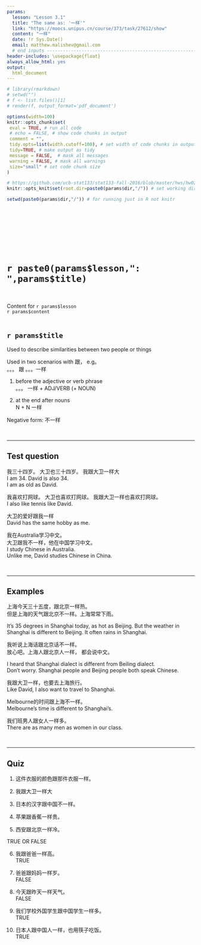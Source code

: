 ```yaml
---
params:
  lesson: "Lesson 3.1"  
  title: "The same as: '一样'"            
  link: "https://moocs.unipus.cn/course/373/task/27612/show"
  content: "一样"  
  date: !r Sys.Date() 
  email: matthew.malishev@gmail.com    
  # end inputs ---------------------------------------------------------------
header-includes: \usepackage{float}
always_allow_html: yes
output:
  html_document 
---
```


```r
# library(rmarkdown)
# setwd("")
# f <- list.files()[1]
# render(f, output_format='pdf_document')
```

```r
options(width=100)
knitr::opts_chunk$set(
 eval = TRUE, # run all code
 # echo = FALSE, # show code chunks in output 
 comment = "",
 tidy.opts=list(width.cutoff=100), # set width of code chunks in output
 tidy=TRUE, # make output as tidy
 message = FALSE,  # mask all messages
 warning = FALSE, # mask all warnings 
 size="small" # set code chunk size
)

# https://github.com/ucb-stat133/stat133-fall-2016/blob/master/hws/hw02-tables-ggplot.Rmd
knitr::opts_knit$set(root.dir=paste0(params$dir,"/")) # set working dir

setwd(paste0(params$dir,"/")) # for running just in R not knitr
```

\  

\  

\  

\  


# `r paste0(params$lesson,": ",params$title)`    
\  

Content for `r params$lesson`  
`r params$content`      
\  

<!-- ____________________________________________________________________________ -->
<!-- ____________________________________________________________________________ -->
<!-- ____________________________________________________________________________ -->
<!-- start body -->  
  
## `r params$title`      

Used to describe similarities between two people or things  

Used in two scenarios with 跟， e.g。    
。。。 跟 。。。一样  

1. before the adjective or verb phrase    
。。。 一样 + ADJ/VERB (+ NOUN)    

2. at the end after nouns    
N + N 一样  

Negative form:  不一样    

\  

******      
  
## Test question        

我三十四岁。 大卫也三十四岁。 
我跟大卫一样大  
I am 34. David is also 34.   
I am as old as David.    


我喜欢打网球。 大卫也喜欢打网球。
我跟大卫一样也喜欢打网球。    
I also like tennis like David.  

大卫的爱好跟我一样    
David has the same hobby as me.   

我在Australia学习中文。  
大卫跟我不一样，他在中国学习中文。  
I study Chinese in Australia.  
Unlike me, David studies Chinese in China.    

\  

******      
    
## Examples   

上海今天三十五度，跟北京一样热。    
但是上海的天气跟北京不一样。上海常常下雨。  

It's 35 degrees in Shanghai today, as hot as Beijing. But the weather in Shanghai is different to Beijing. It often rains in Shanghai.  

我听说上海话跟北京话不一样。      
放心吧。上海人跟北京人一样， 都会说中文。   

I heard that Shanghai dialect is different from Beiling dialect.    
Don't worry. Shanghai people and Beijing people both speak Chinese.  

我跟大卫一样，也要去上海旅行。  
Like David, I also want to travel to Shanghai.  

Melbourne的时间跟上海不一样。   
Melbourne's time is different to Shanghai's.  

我们班男人跟女人一样多。   
There are as many men as women in our class.     

\  

******      
  
## Quiz  

1.  
这件衣服的颜色跟那件衣服一样。  

2.  
我跟大卫一样大  

3.  
日本的汉字跟中国不一样。  

4.  
苹果跟香蕉一样贵。  

5.  
西安跟北京一样冷。

TRUE OR FALSE    

6.  
我跟爸爸一样高。  
TRUE    

7.  
爸爸跟妈妈一样岁。  
FALSE  

8.  
今天跟昨天一样天气。  
FALSE  

9.  
我们学校外国学生跟中国学生一样多。  
TRUE    

10.  
日本人跟中国人一样，也用筷子吃饭。  
TRUE  







